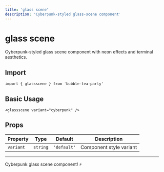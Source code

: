 ```yaml
---
title: 'glass scene'
description: 'Cyberpunk-styled glass-scene component'
---
```


# glass scene

Cyberpunk-styled glass scene component with neon effects and terminal aesthetics.

## Import

```svelte
import { glassscene } from 'bubble-tea-party'
```

## Basic Usage

```svelte
<glassscene variant="cyberpunk" />
```

## Props

| Property | Type | Default | Description |
|----------|------|---------|-------------|
| `variant` | `string` | `'default'` | Component style variant |

---

Cyberpunk glass scene component! ⚡
